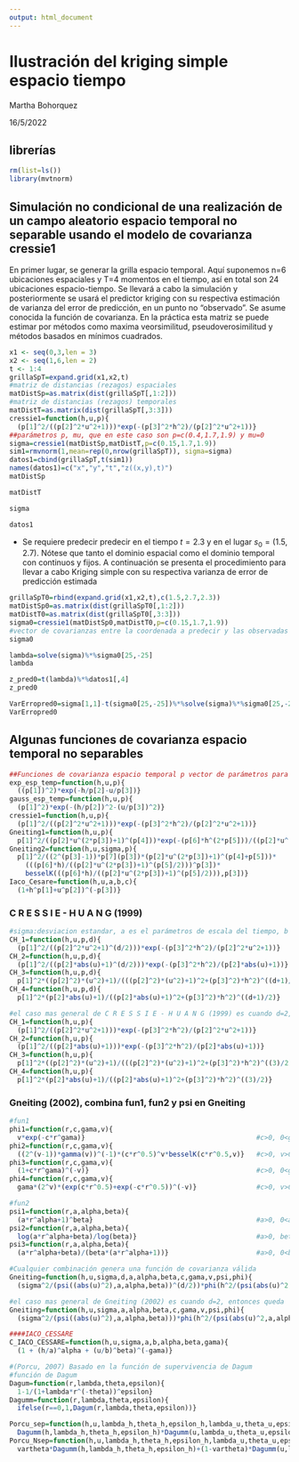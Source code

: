 ```yaml
---
output: html_document
---
```


# Ilustración del kriging simple espacio tiempo

Martha Bohorquez

16/5/2022

## librerías 



```r
rm(list=ls())
library(mvtnorm)
```

## **Simulación no condicional de una realización de un campo aleatorio espacio temporal no separable usando el modelo de covarianza cressie1**

En primer lugar, se generar la grilla espacio temporal. Aquí suponemos n=6 ubicaciones espaciales y T=4 momentos en el tiempo, así en total son 24 ubicaciones espacio-tiempo. Se llevará a cabo la simulación y posteriormente se usará el predictor kriging con su respectiva estimación de varianza del error de predicción, en un punto no “observado”. Se asume conocida la función de covarianza. En la práctica esta matriz se puede estimar por métodos como maxima veorsimilitud, pseudoverosimilitud y métodos basados en mínimos cuadrados.

```r
x1 <- seq(0,3,len = 3)
x2 <- seq(1,6,len = 2)
t <- 1:4
grillaSpT=expand.grid(x1,x2,t)
#matriz de distancias (rezagos) espaciales
matDistSp=as.matrix(dist(grillaSpT[,1:2]))
#matriz de distancias (rezagos) temporales
matDistT=as.matrix(dist(grillaSpT[,3:3]))
cressie1=function(h,u,p){
  (p[1]^2/((p[2]^2*u^2+1)))*exp(-(p[3]^2*h^2)/(p[2]^2*u^2+1))}
##parámetros p, mu, que en este caso son p=c(0.4,1.7,1.9) y mu=0
sigma=cressie1(matDistSp,matDistT,p=c(0.15,1.7,1.9))
sim1=rmvnorm(1,mean=rep(0,nrow(grillaSpT)), sigma=sigma)
datos1=cbind(grillaSpT,t(sim1))
names(datos1)=c("x","y","t","z((x,y),t)")
matDistSp
```

```r
matDistT
```

```r
sigma
```

```r
datos1
```

- Se requiere predecir predecir en el tiempo $t=2.3$ y en el lugar $s_0=(1.5,2.7)$. Nótese que tanto el dominio espacial como el dominio temporal con continuos y fijos. A continuación se presenta el procedimiento para llevar a cabo Kriging simple con su respectiva varianza de error de predicción estimada

```r
grillaSpT0=rbind(expand.grid(x1,x2,t),c(1.5,2.7,2.3))
matDistSp0=as.matrix(dist(grillaSpT0[,1:2]))
matDistT0=as.matrix(dist(grillaSpT0[,3:3]))
sigma0=cressie1(matDistSp0,matDistT0,p=c(0.15,1.7,1.9))
#vector de covarianzas entre la coordenada a predecir y las observadas
sigma0
```

```r
lambda=solve(sigma)%*%sigma0[25,-25]
lambda
```

```r
z_pred0=t(lambda)%*%datos1[,4]
z_pred0
```

```r
VarErropred0=sigma[1,1]-t(sigma0[25,-25])%*%solve(sigma)%*%sigma0[25,-25]
VarErropred0
```

## **Algunas funciones de covarianza espacio temporal no separables**

```r
##Funciones de covarianza espacio temporal p vector de parámetros para cada modelo
exp_esp_temp=function(h,u,p){
  ((p[1])^2)*exp(-h/p[2]-u/p[3])}
gauss_esp_temp=function(h,u,p){
  (p[1]^2)*exp(-(h/p[2])^2-(u/p[3])^2)}
cressie1=function(h,u,p){
  (p[1]^2/((p[2]^2*u^2+1)))*exp(-(p[3]^2*h^2)/(p[2]^2*u^2+1))}
Gneiting1=function(h,u,p){
  p[1]^2/((p[2]*u^(2*p[3])+1)^(p[4]))*exp(-(p[6]*h^(2*p[5]))/((p[2]*u^(2*p[3])+1)^(p[4]*p[5])))}
Gneiting2=function(h,u,sigma,p){
  p[1]^2/((2^(p[3]-1))*p[7](p[3])*(p[2]*u^(2*p[3])+1)^(p[4]+p[5]))*
    (((p[6]*h)/((p[2]*u^(2*p[3])+1)^(p[5]/2)))^p[3])*
    besselK(((p[6]*h)/((p[2]*u^(2*p[3])+1)^(p[5]/2))),p[3])}
Iaco_Cesare=function(h,u,a,b,c){
  (1+h^p[1]+u^p[2])^(-p[3])}
```

### C R E S S I E - H U A N G (1999)

```r
#sigma:desviacion estandar, a es el parámetros de escala del tiempo, b es el parámetros de escala del espacio, d es la dimensión espacial; a,b positivos
CH_1=function(h,u,p,d){
  (p[1]^2/((p[2]^2*u^2+1)^(d/2)))*exp(-(p[3]^2*h^2)/(p[2]^2*u^2+1))}
CH_2=function(h,u,p,d){
  (p[1]^2/((p[2]*abs(u)+1)^(d/2)))*exp(-(p[3]^2*h^2)/(p[2]*abs(u)+1))}
CH_3=function(h,u,p,d){
  p[1]^2*((p[2]^2)*(u^2)+1)/(((p[2]^2)*(u^2)+1)^2+(p[3]^2)*h^2)^((d+1)/2)}
CH_4=function(h,u,p,d){
  p[1]^2*(p[2]*abs(u)+1)/((p[2]*abs(u)+1)^2+(p[3]^2)*h^2)^((d+1)/2)}

#el caso mas general de C R E S S I E - H U A N G (1999) es cuando d=2, entonces queda
CH_1=function(h,u,p){
  (p[1]^2/((p[2]^2*u^2+1)))*exp(-(p[3]^2*h^2)/(p[2]^2*u^2+1))}
CH_2=function(h,u,p){
  (p[1]^2/((p[2]*abs(u)+1)))*exp(-(p[3]^2*h^2)/(p[2]*abs(u)+1))}
CH_3=function(h,u,p){
  p[1]^2*((p[2]^2)*(u^2)+1)/(((p[2]^2)*(u^2)+1)^2+(p[3]^2)*h^2)^((3)/2)}
CH_4=function(h,u,p){
  p[1]^2*(p[2]*abs(u)+1)/((p[2]*abs(u)+1)^2+(p[3]^2)*h^2)^((3)/2)}
```

### Gneiting (2002), combina fun1, fun2 y psi en Gneiting

```r
#fun1
phi1=function(r,c,gama,v){
  v*exp(-c*r^gama)}                                           #c>0, 0<gama<=1, siempre v=1
phi2=function(r,c,gama,v){
  ((2^(v-1))*gamma(v))^(-1)*(c*r^0.5)^v*besselK(c*r^0.5,v)}   #c>0, v>0
phi3=function(r,c,gama,v){
  (1+c*r^gama)^(-v)}                                          #c>0, 0<gama<=1, v>0
phi4=function(r,c,gama,v){
  gama*(2^v)*(exp(c*r^0.5)+exp(-c*r^0.5))^(-v)}               #c>0, v>0, siempre gama=1

#fun2
psi1=function(r,a,alpha,beta){
  (a*r^alpha+1)^beta}                                         #a>0, 0<alpha<=1, 0<=beta<=1
psi2=function(r,a,alpha,beta){
  log(a*r^alpha+beta)/log(beta)}                              #a>0, beta>1,  0<alpha<=1
psi3=function(r,a,alpha,beta){
  (a*r^alpha+beta)/(beta*(a*r^alpha+1))}                      #a>0, 0<beta<=1   0<alpha<=1  

#Cualquier combinación genera una función de covarianza válida
Gneiting=function(h,u,sigma,d,a,alpha,beta,c,gama,v,psi,phi){
  (sigma^2/(psi((abs(u)^2),a,alpha,beta))^(d/2))*phi(h^2/(psi(abs(u)^2,a,alpha,beta)),c,gama,v)}

#el caso mas general de Gneiting (2002) es cuando d=2, entonces queda
Gneiting=function(h,u,sigma,a,alpha,beta,c,gama,v,psi,phi){
  (sigma^2/(psi((abs(u)^2),a,alpha,beta)))*phi(h^2/(psi(abs(u)^2,a,alpha,beta)),c,gama,v)}
```

```r
####IACO_CESSARE
C_IACO_CESSARE=function(h,u,sigma,a,b,alpha,beta,gama){
  (1 + (h/a)^alpha + (u/b)^beta)^(-gama)}
```

```r
#(Porcu, 2007) Basado en la función de supervivencia de Dagum 
#función de Dagum
Dagum=function(r,lambda,theta,epsilon){
  1-1/(1+lambda*r^(-theta))^epsilon}                                                                                     #lamdba, theta in (0,7), epsilon in (0,7)
Dagumm=function(r,lambda,theta,epsilon){
  ifelse(r==0,1,Dagum(r,lambda,theta,epsilon))}

Porcu_sep=function(h,u,lambda_h,theta_h,epsilon_h,lambda_u,theta_u,epsilon_u){
  Dagumm(h,lambda_h,theta_h,epsilon_h)*Dagumm(u,lambda_u,theta_u,epsilon_u)}      
Porcu_Nsep=function(h,u,lambda_h,theta_h,epsilon_h,lambda_u,theta_u,epsilon_u,vartheta){
  vartheta*Dagumm(h,lambda_h,theta_h,epsilon_h)+(1-vartheta)*Dagumm(u,lambda_u,theta_u,epsilon_u)}
```























